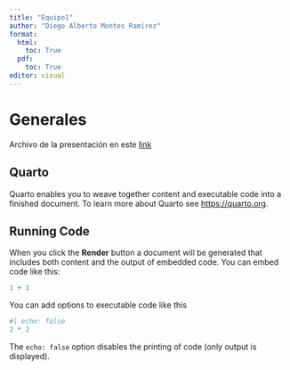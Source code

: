 ```yaml
---
title: "Equipo1"
author: "Diego Alberto Montes Ramírez"
format:
  html:
    toc: True
  pdf:
    toc: True
editor: visual
---
```


# Generales

Archivo de la presentación en este [link](Presentacion/equipo1.html)

## Quarto

Quarto enables you to weave together content and executable code into a finished document. To learn more about Quarto see <https://quarto.org>.

## Running Code

When you click the **Render** button a document will be generated that includes both content and the output of embedded code. You can embed code like this:

```r
1 + 1
```

You can add options to executable code like this

```r
#| echo: false
2 * 2
```

The `echo: false` option disables the printing of code (only output is displayed).
